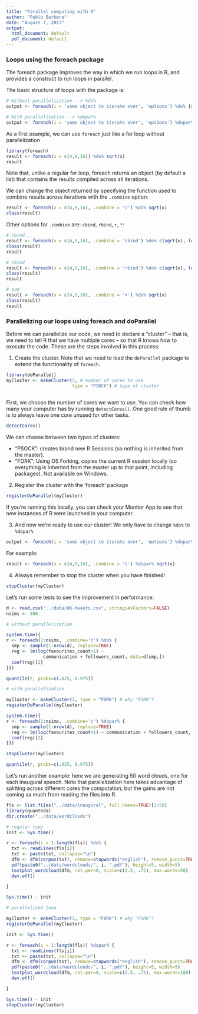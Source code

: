 ```yaml
---
title: "Parallel computing with R"
author: "Pablo Barbera"
date: "August 7, 2017"
output:
  html_document: default
  pdf_document: default
---
```


### Loops using the foreach package

The foreach package improves the way in which we run loops in R, and provides a construct to run loops in parallel.

The basic structure of loops with the package is:

```r
# Without parallelization --> %do%
output <- foreach(i = 'some object to iterate over', 'options') %do% {some r code}

# With parallelization --> %dopar%
output <- foreach(i = 'some object to iterate over', 'options') %dopar% {some r code}
```

As a first example, we can use `foreach` just like a for loop without parallelization

```r
library(foreach)
result <- foreach(x = c(4,9,16)) %do% sqrt(x)
result
```

Note that, unlike a regular for loop, foreach returns an object (by default a list) that contains the results compiled across all iterations.

We can change the object returned by specifying the function used to combine results across iterations with the `.combine` option:

```r
result <- foreach(x = c(4,9,16), .combine = 'c') %do% sqrt(x)
class(result)
```

Other options for `.combine` are: `cbind`, `rbind`, `+`, `*`:

```r
# cbind...
result <- foreach(x = c(4,9,16), .combine = 'cbind') %do% c(sqrt(x), log(x), x^2)
class(result)
result

# rbind
result <- foreach(x = c(4,9,16), .combine = 'rbind') %do% c(sqrt(x), log(x), x^2)
class(result)
result

# sum
result <- foreach(x = c(4,9,16), .combine = '+') %do% sqrt(x)
class(result)
result

```


### Parallelizing our loops using foreach and doParallel

Before we can parallelize our code, we need to declare a "cluster" -- that is, we need to tell R that we have multiple cores -- so that R knows how to execute the code. These are the steps involved in this process:

1) Create the cluster. Note that we need to load the `doParallel` package to extend the functionality of `foreach`.

```r
library(doParallel)
myCluster <- makeCluster(3, # number of cores to use
                         type = "PSOCK") # type of cluster
  
```

First, we choose the number of cores we want to use. You can check how many your computer has by running `detectCores()`. One good rule of thumb is to always leave one core unused for other tasks.

```r
detectCores()
```

We can choose between two types of clusters: 

- "PSOCK": creates brand new R Sessions (so nothing is inherited from the master).
- "FORK": Using OS Forking, copies the current R session locally (so everything is inherited from the master up to that point, including packages). Not available on Windows.

2) Register the cluster with the ‘foreach’ package

```r
registerDoParallel(myCluster)
```

If you're running this locally, you can check your Monitor App to see that new instances of R were launched in your computer.

3) And now we're ready to use our cluster! We only have to change `%do%` to `%dopar%`

```r
output <- foreach(i = 'some object to iterate over', 'options') %dopar% {some r code}
```

For example:

```r
result <- foreach(x = c(4,9,16), .combine = 'c') %dopar% sqrt(x)
```

4) Always remember to stop the cluster when you have finished!

```r
stopCluster(myCluster)
```

Let's run some tests to see the improvement in performance:

```r
d <- read.csv("../data/UK-tweets.csv", stringsAsFactors=FALSE)
nsims <- 500

# without parallelization

system.time({
r <- foreach(1:nsims, .combine='c') %do% {
  smp <- sample(1:nrow(d), replace=TRUE)
  reg <- lm(log(favourites_count+1) ~ 
              communication + followers_count, data=d[smp,])
  coef(reg)[2]
}})

quantile(r, probs=c(.025, 0.975))

# with parallelization

myCluster <- makeCluster(3, type = "FORK") # why "FORK"?
registerDoParallel(myCluster)

system.time({
r <- foreach(1:nsims, .combine='c') %dopar% {
  smp <- sample(1:nrow(d), replace=TRUE)
  reg <- lm(log(favourites_count+1) ~ communication + followers_count, data=d[smp,])
  coef(reg)[2]
}})

stopCluster(myCluster)

quantile(r, probs=c(.025, 0.975))

```


Let's run another example: here we are generating 50 word clouds, one for each inaugural speech. Note that parallelization here takes advantage of splitting across different cores the computation; but the gains are not coming sa much from reading the files into R.

```r
fls <- list.files("../data/inaugural", full.names=TRUE)[1:50]
library(quanteda)
dir.create("../data/wordclouds")

# regular loop
init <- Sys.time()

r <- foreach(i = 1:length(fls)) %do% {
  txt <- readLines(fls[i])
  txt <- paste(txt, collapse="\n")
  dfm <- dfm(corpus(txt), remove=stopwords("english"), remove_punct=TRUE, ngrams=1:2)
  pdf(paste0("../data/wordclouds/", i, ".pdf"), height=5, width=5)
  textplot_wordcloud(dfm, rot.per=0, scale=c(2.5, .75), max.words=50)
  dev.off()

}

Sys.time() - init

# parallelized loop

myCluster <- makeCluster(3, type = "FORK") # why "FORK"?
registerDoParallel(myCluster)

init <- Sys.time()

r <- foreach(i = 1:length(fls)) %dopar% {
  txt <- readLines(fls[i])
  txt <- paste(txt, collapse="\n")
  dfm <- dfm(corpus(txt), remove=stopwords("english"), remove_punct=TRUE, ngrams=1:2)
  pdf(paste0("../data/wordclouds/", i, ".pdf"), height=5, width=5)
  textplot_wordcloud(dfm, rot.per=0, scale=c(3.5, .75), max.words=100)
  dev.off()

}

Sys.time() - init
stopCluster(myCluster)

```


